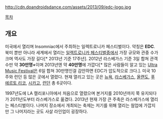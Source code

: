 http://cdn.doandroidsdance.com/assets/2013/09/edc-logo.jpg

[[목차]]

== 개요 ==
미국에서 열리며 Insomniac에서 주최하는 일렉트로니카 페스티벌이다. 약칭은 '''EDC'''. 북미 뿐만 아니라 세계에서 열리는 [[일렉트로니카 페스티벌]]중에서 가장 규모와 관중 수가 크며 역사도 가장 길다[* 2013년 기준 17주년]. 2012년 라스베가스 기준 3일 합쳐 관객 수만 약 '''30만명+'''이며 2013년엔 약 '''40만명'''에 가깝다[* 많은 사람들이 알고 있는 [[Ultra Music Festival]]은 6일 합쳐 30만명인걸 감안하면 EDC가 압도적으로 크다.].  미국 10주와 런던 등 많은 곳에서 열렸다. 현재 열리고 있는 곳은 [[뉴욕]], [[라스베가스]], [[올랜도]], [[푸에르토 리코]], [[시카고]], [[런던]] 총 6곳이다.

1997년도에 LA 캘리포니아에서 처음으로 열렸으며 본거지를 2010년까지 쭉 유지되다가 2011년도부터 라스베가스로 옮겼다. 2013년 현재 가장 큰 주축은 라스베가스에 열리는 페스티벌이다. 나머지 장소에서 개최되는 축제는 저기를 위해 열리는 웜업에 가깝지만 그 나머지라는 곳도 사살 라인업이 굉장하다.
